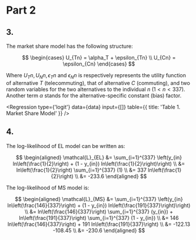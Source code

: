 
# Part 2

## 3.

The market share model has the following structure:

$$
\begin{cases}
  U_{Tn} = \alpha_T + \epsilon_{Tn} \\
  U_{Cn} = \epsilon_{Cn}
\end{cases}
$$

Where $U_Tn, U_Nn, \epsilon_Tn$ and $\epsilon_Nn$ is respectively represents the utility function of alternative $T$ (telecommuting), that of alternative $C$ (commuting), and two random variables for the two alternatives to the individual $n ~ (1 < n < 337)$.  
Another term $\alpha$ stands for the alternative-specific constant (bias) factor.

<Regression
  type={'logit'}
  data={data}
  input={[]}
  table={{ title: 'Table 1. Market Share Model' }}
/>

## 4.

The log-likelihood of EL model can be written as:

$$
\begin{aligned}
\mathcal{L}_{EL} &= \sum_{i=1}^{337} \left(y_{in} ln\left(\frac{1}{2}\right) + (1 - y_{in}) ln\left(\frac{1}{2}\right)\right) \\
&= ln\left(\frac{1}{2}\right) \sum_{i=1}^{337} (1) \\
&= 337 ln\left(\frac{1}{2}\right) \\
&= -233.6
\end{aligned}
$$

The log-likelihood of MS model is:

$$
\begin{aligned}
\mathcal{L}_{MS} &= \sum_{i=1}^{337} \left(y_{in} ln\left(\frac{146}{337}\right) + (1 - y_{in}) ln\left(\frac{191}{337}\right)\right) \\
&= ln\left(\frac{146}{337}\right) \sum_{i=1}^{337} (y_{in}) + ln\left(\frac{191}{337}\right) \sum_{i=1}^{337} (1 - y_{in}) \\
&= 146 ln\left(\frac{146}{337}\right) + 191 ln\left(\frac{191}{337}\right) \\
&= -122.13 -108.45  \\
&= -230.6
\end{aligned}
$$
